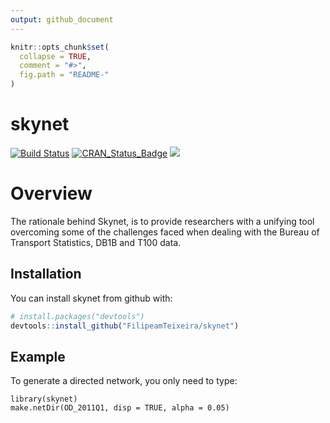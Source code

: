 ```yaml
---
output: github_document
---
```


<!-- README.md is generated from README.Rmd. Please edit that file -->

```r
knitr::opts_chunk$set(
  collapse = TRUE,
  comment = "#>",
  fig.path = "README-"
)
```

# skynet

[![Build Status](https://travis-ci.org/FilipeamTeixeira/skynet.svg)](https://travis-ci.org/FilipeamTeixeira/skynet.svg)
[![CRAN_Status_Badge](http://www.r-pkg.org/badges/version/skynet)](https://cran.r-project.org/package=skynet)
![](https://cranlogs.r-pkg.org/badges/grand-total/skynet?color=brightgreen)


# Overview

The rationale behind Skynet, is to provide researchers with a unifying tool overcoming some of the challenges faced when dealing with the Bureau of Transport Statistics, DB1B and T100 data.

## Installation

You can install skynet from github with:

```r
# install.packages("devtools")
devtools::install_github("FilipeamTeixeira/skynet")
```

## Example

To generate a directed network, you only need to type:

    library(skynet)
    make.netDir(OD_2011Q1, disp = TRUE, alpha = 0.05)

